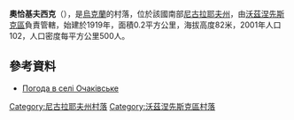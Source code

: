 {{coord|47|26|24|N|31|12|57|E|scale:100000|display=title}}

'''奧恰基夫西克'''（{{lang-uk|Очаківське}}），是[[烏克蘭|烏克蘭]]的村落，位於該國南部[[尼古拉耶夫州|尼古拉耶夫州]]，由[[沃茲涅先斯克區|沃茲涅先斯克區]]負責管轄，始建於1919年，面積0.2平方公里，海拔高度82米，2001年人口102，人口密度每平方公里500人。

==參考資料==
* [http://weather.in.ua/ua/nikolaevskaja/19328 Погода в селі Очаківське] {{Wayback|url=http://weather.in.ua/ua/nikolaevskaja/19328 |date=20160607113514 }}

[[Category:尼古拉耶夫州村落|Category:尼古拉耶夫州村落]]
[[Category:沃茲涅先斯克區村落|Category:沃茲涅先斯克區村落]]


{{Mykolaiv-geo-stub}}